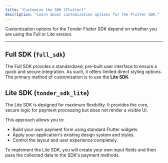 ```yaml
---
title: "Customize the SDK (Flutter)"
description: "Learn about customization options for the Flutter SDK."
---
```


Customization options for the Tonder Flutter SDK depend on whether you are using the Full or Lite version.

---

## Full SDK (`full_sdk`)

The Full SDK provides a standardized, pre-built user interface to ensure a quick and secure integration. As such, it offers limited direct styling options. The primary method of customization is to use the **Lite SDK**.

## Lite SDK (`tonder_sdk_lite`)

The Lite SDK is designed for maximum flexibility. It provides the core, secure logic for payment processing but does not render a visible UI.

This approach allows you to:
-   Build your own payment form using standard Flutter widgets.
-   Apply your application's existing design system and styles.
-   Control the layout and user experience completely.

To implement the Lite SDK, you will create your own input fields and then pass the collected data to the SDK's payment methods.